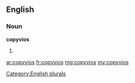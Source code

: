 ==English==

===Noun===
'''copyvios'''

# {{plural of|[[copyvio]]}}

[[Category:English plurals]]

[[ar:copyvios]]
[[fr:copyvios]]
[[mg:copyvios]]
[[my:copyvios]]